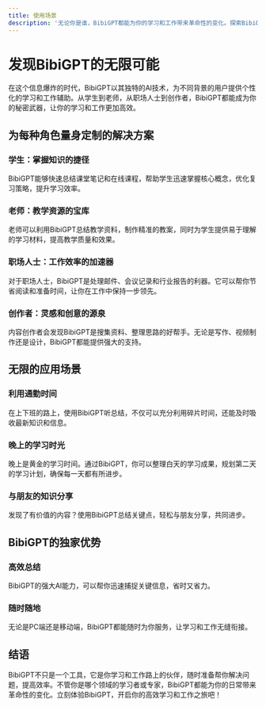 ```yaml
---
title: 使用场景
description: '无论你是谁，BibiGPT都能为你的学习和工作带来革命性的变化。探索BibiGPT如何成为学生、老师、职场人士和创作者的秘密武器。'
---
```


# 发现BibiGPT的无限可能

在这个信息爆炸的时代，BibiGPT以其独特的AI技术，为不同背景的用户提供个性化的学习和工作辅助。从学生到老师，从职场人士到创作者，BibiGPT都能成为你的秘密武器，让你的学习和工作更加高效。

## 为每种角色量身定制的解决方案

### 学生：掌握知识的捷径

BibiGPT能够快速总结课堂笔记和在线课程，帮助学生迅速掌握核心概念，优化复习策略，提升学习效率。

### 老师：教学资源的宝库

老师可以利用BibiGPT总结教学资料，制作精准的教案，同时为学生提供易于理解的学习材料，提高教学质量和效果。

### 职场人士：工作效率的加速器

对于职场人士，BibiGPT是处理邮件、会议记录和行业报告的利器。它可以帮你节省阅读和准备时间，让你在工作中保持一步领先。

### 创作者：灵感和创意的源泉

内容创作者会发现BibiGPT是搜集资料、整理思路的好帮手。无论是写作、视频制作还是设计，BibiGPT都能提供强大的支持。

## 无限的应用场景

### 利用通勤时间

在上下班的路上，使用BibiGPT听总结，不仅可以充分利用碎片时间，还能及时吸收最新知识和信息。

### 晚上的学习时光

晚上是黄金的学习时间。通过BibiGPT，你可以整理白天的学习成果，规划第二天的学习计划，确保每一天都有所进步。

### 与朋友的知识分享

发现了有价值的内容？使用BibiGPT总结关键点，轻松与朋友分享，共同进步。

## BibiGPT的独家优势

### 高效总结

BibiGPT的强大AI能力，可以帮你迅速捕捉关键信息，省时又省力。

### 随时随地

无论是PC端还是移动端，BibiGPT都能随时为你服务，让学习和工作无缝衔接。

## 结语

BibiGPT不只是一个工具，它是你学习和工作路上的伙伴，随时准备帮你解决问题，提高效率。不管你是哪个领域的学习者或专家，BibiGPT都能为你的日常带来革命性的变化。立刻体验BibiGPT，开启你的高效学习和工作之旅吧！
